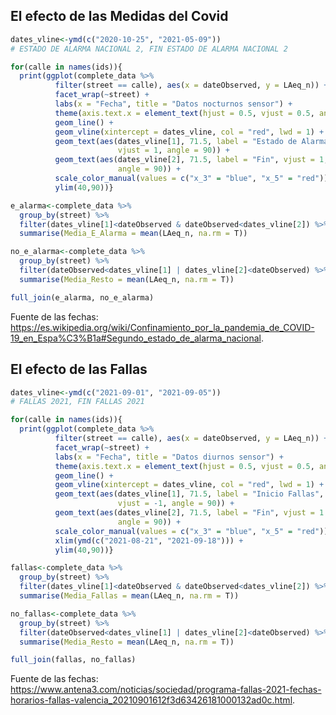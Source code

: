 ## El efecto de las Medidas del Covid

```r
dates_vline<-ymd(c("2020-10-25", "2021-05-09"))
# ESTADO DE ALARMA NACIONAL 2, FIN ESTADO DE ALARMA NACIONAL 2

for(calle in names(ids)){
  print(ggplot(complete_data %>% 
          filter(street == calle), aes(x = dateObserved, y = LAeq_n)) +
          facet_wrap(~street) +
          labs(x = "Fecha", title = "Datos nocturnos sensor") +
          theme(axis.text.x = element_text(hjust = 0.5, vjust = 0.5, angle=90)) +
          geom_line() +
          geom_vline(xintercept = dates_vline, col = "red", lwd = 1) +
          geom_text(aes(dates_vline[1], 71.5, label = "Estado de Alarma",
                        vjust = 1, angle = 90)) +
          geom_text(aes(dates_vline[2], 71.5, label = "Fin", vjust = 1,
                        angle = 90)) +
          scale_color_manual(values = c("x_3" = "blue", "x_5" = "red")) +
          ylim(40,90))}
```

```r
e_alarma<-complete_data %>%
  group_by(street) %>%
  filter(dates_vline[1]<dateObserved & dateObserved<dates_vline[2]) %>%
  summarise(Media_E_Alarma = mean(LAeq_n, na.rm = T))

no_e_alarma<-complete_data %>%
  group_by(street) %>%
  filter(dateObserved<dates_vline[1] | dates_vline[2]<dateObserved) %>%
  summarise(Media_Resto = mean(LAeq_n, na.rm = T))

full_join(e_alarma, no_e_alarma)
```

Fuente de las fechas: <https://es.wikipedia.org/wiki/Confinamiento_por_la_pandemia_de_COVID-19_en_Espa%C3%B1a#Segundo_estado_de_alarma_nacional>.

## El efecto de las Fallas

```r
dates_vline<-ymd(c("2021-09-01", "2021-09-05"))
# FALLAS 2021, FIN FALLAS 2021

for(calle in names(ids)){
  print(ggplot(complete_data %>% 
          filter(street == calle), aes(x = dateObserved, y = LAeq_n)) +
          facet_wrap(~street) +
          labs(x = "Fecha", title = "Datos diurnos sensor") +
          theme(axis.text.x = element_text(hjust = 0.5, vjust = 0.5, angle=90)) +
          geom_line() +
          geom_vline(xintercept = dates_vline, col = "red", lwd = 1) +
          geom_text(aes(dates_vline[1], 71.5, label = "Inicio Fallas",
                        vjust = -1, angle = 90)) +
          geom_text(aes(dates_vline[2], 71.5, label = "Fin", vjust = 1.5,
                        angle = 90)) +
          scale_color_manual(values = c("x_3" = "blue", "x_5" = "red")) +
          xlim(ymd(c("2021-08-21", "2021-09-18"))) +
          ylim(40,90))}
```

```r
fallas<-complete_data %>%
  group_by(street) %>%
  filter(dates_vline[1]<dateObserved & dateObserved<dates_vline[2]) %>%
  summarise(Media_Fallas = mean(LAeq_n, na.rm = T))

no_fallas<-complete_data %>%
  group_by(street) %>%
  filter(dateObserved<dates_vline[1] | dates_vline[2]<dateObserved) %>%
  summarise(Media_Resto = mean(LAeq_n, na.rm = T))

full_join(fallas, no_fallas)
```

Fuente de las fechas: <https://www.antena3.com/noticias/sociedad/programa-fallas-2021-fechas-horarios-fallas-valencia_20210901612f3d63426181000132ad0c.html>.
